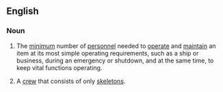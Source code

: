 ==English==

===Noun===
{{en-noun|s}}

# {{lb|en|idiomatic}} The [[minimum]] number of [[personnel]] needed to [[operate]] and [[maintain]] an item at its most simple operating requirements, such as a ship or business, during an emergency or shutdown, and at the same time, to keep vital functions operating.
# {{lb|en|humorous}} A [[crew]] that consists of only [[skeleton]]s.